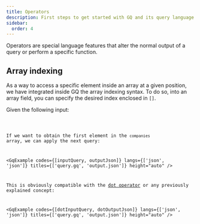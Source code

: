 ```yaml
---
title: Operators
description: First steps to get started with GQ and its query language
sidebar:
  order: 4
---
```



Operators are special language features that alter the normal output of a query or perform a specific function.

## Array indexing

As a way to access a specific element inside an array at a given position, we have integrated inside GQ the array
indexing syntax. To do so, into an array field, you can specify the desired index enclosed in `[]`.

Given the following input:

<Code code={inputJson} lang="json" title="input.json" />

If we want to obtain the first element in the `companies` array, we can apply the next query:

<GqExample codes={[inputQuery, outputJson]} langs={['json', 'json']} titles={['query.gq', 'output.json']} height="auto" />

This is obviously compatible with the [dot operator](/concepts/fields/#dot-operator) or any previously explained concept:

<GqExample codes={[dotInputQuery, dotOutputJson]} langs={['json', 'json']} titles={['query.gq', 'output.json']} height="auto" />
